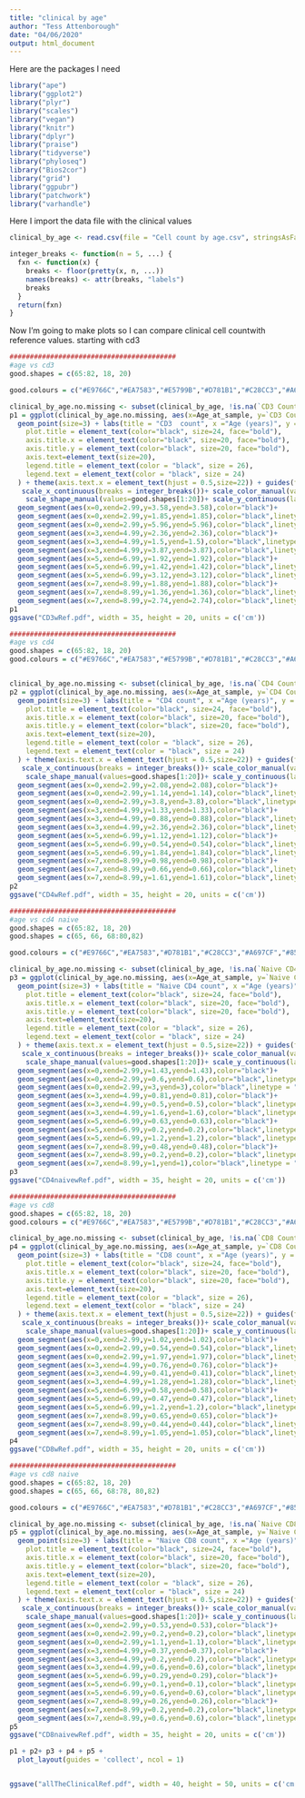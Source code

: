 ```yaml
---
title: "clinical by age"
author: "Tess Attenborough"
date: "04/06/2020"
output: html_document
---
```


Here are the packages I need

```r
library("ape")
library("ggplot2")
library("plyr")
library("scales")
library("vegan")
library("knitr")
library("dplyr")
library("praise")
library("tidyverse")
library("phyloseq")
library("Bios2cor")
library("grid")
library("ggpubr")
library("patchwork")
library("varhandle")
```

Here I import the data file with the clinical values

```r
clinical_by_age <- read.csv(file = "Cell count by age.csv", stringsAsFactors = FALSE,check.names = F)

integer_breaks <- function(n = 5, ...) {
  fxn <- function(x) {
    breaks <- floor(pretty(x, n, ...))
    names(breaks) <- attr(breaks, "labels")
    breaks
  }
  return(fxn)
}
```

Now I'm going to make plots so I can compare clinical cell countwith reference values. starting with cd3

```r
#########################################
#age vs cd3
good.shapes = c(65:82, 18, 20)

good.colours = c("#E9766C","#EA7583","#E5799B","#D781B1","#C28CC3","#A697CF","#85A1D5","#5FAAD3","#36B2CA","#04B7BB","#0EBBA7","#38BC8F","#5ABC78","#7ABB61","#98B74E","#B5B242","#D0AB3F","#E8A247","#FD9957")

clinical_by_age.no.missing <- subset(clinical_by_age, !is.na(`CD3 Count`))
p1 = ggplot(clinical_by_age.no.missing, aes(x=Age_at_sample, y=`CD3 Count`, colour=Code, fill=Code, shape = Code)) +
  geom_point(size=3) + labs(title = "CD3  count", x ="Age (years)", y = "CD3 count (*10^9/L)", color = "Individual") +   theme_bw() + guides(fill=FALSE)+ theme(
    plot.title = element_text(color="black", size=24, face="bold"),
    axis.title.x = element_text(color="black", size=20, face="bold"),
    axis.title.y = element_text(color="black", size=20, face="bold"),
    axis.text=element_text(size=20),
    legend.title = element_text(color = "black", size = 26),
    legend.text = element_text(color = "black", size = 24)
  ) + theme(axis.text.x = element_text(hjust = 0.5,size=22)) + guides(fill=FALSE, shape=FALSE) +
   scale_x_continuous(breaks = integer_breaks())+ scale_color_manual(values=good.colours[1:18])+
    scale_shape_manual(values=good.shapes[1:20])+ scale_y_continuous(labels = comma) +geom_line(aes(group = Code)) +
  geom_segment(aes(x=0,xend=2.99,y=3.58,yend=3.58),color="black")+
  geom_segment(aes(x=0,xend=2.99,y=1.85,yend=1.85),color="black",linetype = "dashed")+
  geom_segment(aes(x=0,xend=2.99,y=5.96,yend=5.96),color="black",linetype = "dashed")+
  geom_segment(aes(x=3,xend=4.99,y=2.36,yend=2.36),color="black")+
  geom_segment(aes(x=3,xend=4.99,y=1.5,yend=1.5),color="black",linetype = "dashed")+
  geom_segment(aes(x=3,xend=4.99,y=3.87,yend=3.87),color="black",linetype = "dashed")+
  geom_segment(aes(x=5,xend=6.99,y=1.92,yend=1.92),color="black")+
  geom_segment(aes(x=5,xend=6.99,y=1.42,yend=1.42),color="black",linetype = "dashed")+
  geom_segment(aes(x=5,xend=6.99,y=3.12,yend=3.12),color="black",linetype = "dashed")+
  geom_segment(aes(x=7,xend=8.99,y=1.88,yend=1.88),color="black")+
  geom_segment(aes(x=7,xend=8.99,y=1.36,yend=1.36),color="black",linetype = "dashed")+
  geom_segment(aes(x=7,xend=8.99,y=2.74,yend=2.74),color="black",linetype = "dashed")
p1
ggsave("CD3wRef.pdf", width = 35, height = 20, units = c('cm'))

```


```r
#########################################
#age vs cd4
good.shapes = c(65:82, 18, 20)
good.colours = c("#E9766C","#EA7583","#E5799B","#D781B1","#C28CC3","#A697CF","#85A1D5","#5FAAD3","#36B2CA","#04B7BB","#0EBBA7","#38BC8F","#5ABC78","#7ABB61","#98B74E","#B5B242","#D0AB3F","#E8A247","#FD9957")


clinical_by_age.no.missing <- subset(clinical_by_age, !is.na(`CD4 Count`))
p2 = ggplot(clinical_by_age.no.missing, aes(x=Age_at_sample, y=`CD4 Count`, colour=Code, fill=Code, shape = Code)) +
  geom_point(size=3) + labs(title = "CD4 count", x ="Age (years)", y = "CD4 count (*10^9/L)", color = "Individual") +   theme_bw() + guides(fill=FALSE)+ theme(
    plot.title = element_text(color="black", size=24, face="bold"),
    axis.title.x = element_text(color="black", size=20, face="bold"),
    axis.title.y = element_text(color="black", size=20, face="bold"),
    axis.text=element_text(size=20),
    legend.title = element_text(color = "black", size = 26),
    legend.text = element_text(color = "black", size = 24)
  ) + theme(axis.text.x = element_text(hjust = 0.5,size=22)) + guides(fill=FALSE, shape=FALSE) +
   scale_x_continuous(breaks = integer_breaks())+ scale_color_manual(values=good.colours[1:18])+
    scale_shape_manual(values=good.shapes[1:20])+ scale_y_continuous(labels = comma) +geom_line(aes(group = Code)) +
  geom_segment(aes(x=0,xend=2.99,y=2.08,yend=2.08),color="black")+
  geom_segment(aes(x=0,xend=2.99,y=1.14,yend=1.14),color="black",linetype = "dashed")+
  geom_segment(aes(x=0,xend=2.99,y=3.8,yend=3.8),color="black",linetype = "dashed")+
  geom_segment(aes(x=3,xend=4.99,y=1.33,yend=1.33),color="black")+
  geom_segment(aes(x=3,xend=4.99,y=0.88,yend=0.88),color="black",linetype = "dashed")+
  geom_segment(aes(x=3,xend=4.99,y=2.36,yend=2.36),color="black",linetype = "dashed")+
  geom_segment(aes(x=5,xend=6.99,y=1.12,yend=1.12),color="black")+
  geom_segment(aes(x=5,xend=6.99,y=0.54,yend=0.54),color="black",linetype = "dashed")+
  geom_segment(aes(x=5,xend=6.99,y=1.84,yend=1.84),color="black",linetype = "dashed")+
  geom_segment(aes(x=7,xend=8.99,y=0.98,yend=0.98),color="black")+
  geom_segment(aes(x=7,xend=8.99,y=0.66,yend=0.66),color="black",linetype = "dashed")+
  geom_segment(aes(x=7,xend=8.99,y=1.61,yend=1.61),color="black",linetype = "dashed")
p2
ggsave("CD4wRef.pdf", width = 35, height = 20, units = c('cm'))

```

```r
#########################################
#age vs cd4 naive
good.shapes = c(65:82, 18, 20)
good.shapes = c(65, 66, 68:80,82)

good.colours = c("#E9766C","#EA7583","#D781B1","#C28CC3","#A697CF","#85A1D5","#5FAAD3","#36B2CA","#04B7BB","#0EBBA7","#38BC8F","#5ABC78","#7ABB61","#98B74E","#B5B242","#D0AB3F","#FD9957")

clinical_by_age.no.missing <- subset(clinical_by_age, !is.na(`Naive CD4 count`))
p3 = ggplot(clinical_by_age.no.missing, aes(x=Age_at_sample, y=`Naive CD4 count`, colour=Code, fill=Code, shape = Code)) +
  geom_point(size=3) + labs(title = "Naive CD4 count", x ="Age (years)", y = "Naive CD4 count (*10^9/L)", color = "Individual") +   theme_bw() + guides(fill=FALSE)+ theme(
    plot.title = element_text(color="black", size=24, face="bold"),
    axis.title.x = element_text(color="black", size=20, face="bold"),
    axis.title.y = element_text(color="black", size=20, face="bold"),
    axis.text=element_text(size=20),
    legend.title = element_text(color = "black", size = 26),
    legend.text = element_text(color = "black", size = 24)
  ) + theme(axis.text.x = element_text(hjust = 0.5,size=22)) + guides(fill=FALSE, shape=FALSE) +
   scale_x_continuous(breaks = integer_breaks())+ scale_color_manual(values=good.colours[1:18])+
    scale_shape_manual(values=good.shapes[1:20])+ scale_y_continuous(labels = comma) +geom_line(aes(group = Code)) +
  geom_segment(aes(x=0,xend=2.99,y=1.43,yend=1.43),color="black")+
  geom_segment(aes(x=0,xend=2.99,y=0.6,yend=0.6),color="black",linetype = "dashed")+
  geom_segment(aes(x=0,xend=2.99,y=3,yend=3),color="black",linetype = "dashed")+
  geom_segment(aes(x=3,xend=4.99,y=0.81,yend=0.81),color="black")+
  geom_segment(aes(x=3,xend=4.99,y=0.5,yend=0.5),color="black",linetype = "dashed")+
  geom_segment(aes(x=3,xend=4.99,y=1.6,yend=1.6),color="black",linetype = "dashed")+
  geom_segment(aes(x=5,xend=6.99,y=0.63,yend=0.63),color="black")+
  geom_segment(aes(x=5,xend=6.99,y=0.2,yend=0.2),color="black",linetype = "dashed")+
  geom_segment(aes(x=5,xend=6.99,y=1.2,yend=1.2),color="black",linetype = "dashed")+
  geom_segment(aes(x=7,xend=8.99,y=0.48,yend=0.48),color="black")+
  geom_segment(aes(x=7,xend=8.99,y=0.2,yend=0.2),color="black",linetype = "dashed")+
  geom_segment(aes(x=7,xend=8.99,y=1,yend=1),color="black",linetype = "dashed")
p3
ggsave("CD4naivewRef.pdf", width = 35, height = 20, units = c('cm'))

```

```r
#########################################
#age vs cd8
good.shapes = c(65:82, 18, 20)
good.colours = c("#E9766C","#EA7583","#E5799B","#D781B1","#C28CC3","#A697CF","#85A1D5","#5FAAD3","#36B2CA","#04B7BB","#0EBBA7","#38BC8F","#5ABC78","#7ABB61","#98B74E","#B5B242","#D0AB3F","#E8A247","#FD9957")

clinical_by_age.no.missing <- subset(clinical_by_age, !is.na(`CD8 Count`))
p4 = ggplot(clinical_by_age.no.missing, aes(x=Age_at_sample, y=`CD8 Count`, colour=Code, fill=Code, shape = Code)) +
  geom_point(size=3) + labs(title = "CD8 count", x ="Age (years)", y = "CD8 count (*10^9/L)", color = "Individual") +   theme_bw() + guides(fill=FALSE)+ theme(
    plot.title = element_text(color="black", size=24, face="bold"),
    axis.title.x = element_text(color="black", size=20, face="bold"),
    axis.title.y = element_text(color="black", size=20, face="bold"),
    axis.text=element_text(size=20),
    legend.title = element_text(color = "black", size = 26),
    legend.text = element_text(color = "black", size = 24)
  ) + theme(axis.text.x = element_text(hjust = 0.5,size=22)) + guides(fill=FALSE, shape=FALSE) +
   scale_x_continuous(breaks = integer_breaks())+ scale_color_manual(values=good.colours[1:18])+
    scale_shape_manual(values=good.shapes[1:20])+ scale_y_continuous(labels = comma) +geom_line(aes(group = Code)) +
  geom_segment(aes(x=0,xend=2.99,y=1.02,yend=1.02),color="black")+
  geom_segment(aes(x=0,xend=2.99,y=0.54,yend=0.54),color="black",linetype = "dashed")+
  geom_segment(aes(x=0,xend=2.99,y=1.97,yend=1.97),color="black",linetype = "dashed")+
  geom_segment(aes(x=3,xend=4.99,y=0.76,yend=0.76),color="black")+
  geom_segment(aes(x=3,xend=4.99,y=0.41,yend=0.41),color="black",linetype = "dashed")+
  geom_segment(aes(x=3,xend=4.99,y=1.28,yend=1.28),color="black",linetype = "dashed")+
  geom_segment(aes(x=5,xend=6.99,y=0.58,yend=0.58),color="black")+
  geom_segment(aes(x=5,xend=6.99,y=0.47,yend=0.47),color="black",linetype = "dashed")+
  geom_segment(aes(x=5,xend=6.99,y=1.2,yend=1.2),color="black",linetype = "dashed")+
  geom_segment(aes(x=7,xend=8.99,y=0.65,yend=0.65),color="black")+
  geom_segment(aes(x=7,xend=8.99,y=0.44,yend=0.44),color="black",linetype = "dashed")+
  geom_segment(aes(x=7,xend=8.99,y=1.05,yend=1.05),color="black",linetype = "dashed")
p4
ggsave("CD8wRef.pdf", width = 35, height = 20, units = c('cm'))

```

```r
#########################################
#age vs cd8 naive
good.shapes = c(65:82, 18, 20)
good.shapes = c(65, 66, 68:78, 80,82)

good.colours = c("#E9766C","#EA7583","#D781B1","#C28CC3","#A697CF","#85A1D5","#5FAAD3","#36B2CA","#04B7BB","#0EBBA7","#38BC8F","#5ABC78","#7ABB61","#98B74E","#D0AB3F","#FD9957")

clinical_by_age.no.missing <- subset(clinical_by_age, !is.na(`Naive CD8 count`))
p5 = ggplot(clinical_by_age.no.missing, aes(x=Age_at_sample, y=`Naive CD8 count`, colour=Code, fill=Code, shape = Code)) +
  geom_point(size=3) + labs(title = "Naive CD8 count", x ="Age (years)", y = "Naive CD8 count (*10^9/L)", color = "Individual") +   theme_bw() + guides(fill=FALSE)+ theme(
    plot.title = element_text(color="black", size=24, face="bold"),
    axis.title.x = element_text(color="black", size=20, face="bold"),
    axis.title.y = element_text(color="black", size=20, face="bold"),
    axis.text=element_text(size=20),
    legend.title = element_text(color = "black", size = 26),
    legend.text = element_text(color = "black", size = 24)
  ) + theme(axis.text.x = element_text(hjust = 0.5,size=22)) + guides(fill=FALSE, shape=FALSE) +
   scale_x_continuous(breaks = integer_breaks())+ scale_color_manual(values=good.colours[1:18])+
    scale_shape_manual(values=good.shapes[1:20])+ scale_y_continuous(labels = comma) +geom_line(aes(group = Code)) +
  geom_segment(aes(x=0,xend=2.99,y=0.53,yend=0.53),color="black")+
  geom_segment(aes(x=0,xend=2.99,y=0.2,yend=0.2),color="black",linetype = "dashed")+
  geom_segment(aes(x=0,xend=2.99,y=1.1,yend=1.1),color="black",linetype = "dashed")+
  geom_segment(aes(x=3,xend=4.99,y=0.37,yend=0.37),color="black")+
  geom_segment(aes(x=3,xend=4.99,y=0.2,yend=0.2),color="black",linetype = "dashed")+
  geom_segment(aes(x=3,xend=4.99,y=0.6,yend=0.6),color="black",linetype = "dashed")+
  geom_segment(aes(x=5,xend=6.99,y=0.29,yend=0.29),color="black")+
  geom_segment(aes(x=5,xend=6.99,y=0.1,yend=0.1),color="black",linetype = "dashed")+
  geom_segment(aes(x=5,xend=6.99,y=0.6,yend=0.6),color="black",linetype = "dashed")+
  geom_segment(aes(x=7,xend=8.99,y=0.26,yend=0.26),color="black")+
  geom_segment(aes(x=7,xend=8.99,y=0.2,yend=0.2),color="black",linetype = "dashed")+
  geom_segment(aes(x=7,xend=8.99,y=0.6,yend=0.6),color="black",linetype = "dashed")
p5
ggsave("CD8naivewRef.pdf", width = 35, height = 20, units = c('cm'))

```

```r
p1 + p2+ p3 + p4 + p5 + 
  plot_layout(guides = 'collect', ncol = 1)


ggsave("allTheClinicalRef.pdf", width = 40, height = 50, units = c('cm'))
```
